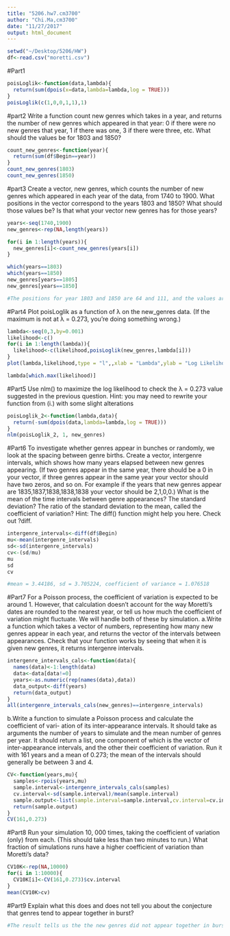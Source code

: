 ```yaml
---
title: "5206.hw7.cm3700"
author: "Chi.Ma,cm3700"
date: "11/27/2017"
output: html_document
---
```


```r
setwd("~/Desktop/5206/HW")
df<-read.csv("moretti.csv")
```
#Part1
```r
poisLoglik<-function(data,lambda){
  return(sum(dpois(x=data,lambda=lambda,log = TRUE)))
}
poisLoglik(c(1,0,0,1,1),1)

```
#part2
Write a function count new genres which takes in a year, and returns the number of new genres which appeared in that year: 0 if there were no new genres that year, 1 if there was one, 3 if there were three, etc. What should the values be for 1803 and 1850?
```r
count_new_genres<-function(year){
  return(sum(df$Begin==year))
}
count_new_genres(1803)
count_new_genres(1850)

```
#part3
Create a vector, new genres, which counts the number of new genres which appeared in each year of the data, from 1740 to 1900. What positions in the vector correspond to the years 1803 and 1850? What should those values be? Is that what your vector new   genres has for those years?
```r

years<-seq(1740,1900)
new_genres<-rep(NA,length(years))

for(i in 1:length(years)){
  new_genres[i]<-count_new_genres(years[i])
}

which(years==1803)
which(years==1850)
new_genres[years==1805]
new_genres[years==1850]

```

```r
#The positions for year 1803 and 1850 are 64 and 111, and the values are 0 and 3 respectively.
```
#Part4
Plot poisLoglik as a function of λ on the new_genres data. (If the maximum is not at λ = 0.273, you’re doing something wrong.)
```r
lambda<-seq(0,3,by=0.001)
likelihood<-c()
for(i in 1:length(lambda)){
  likelihood<-c(likelihood,poisLoglik(new_genres,lambda[i]))
}
plot(lambda,likelihood,type = "l",,xlab = "Lambda",ylab = "Log Likelihood",main = "Log Likelihood/Lambda")

lambda[which.max(likelihood)]

```
#Part5
Use nlm() to maximize the log likelihood to check the λ = 0.273 value suggested in the previous question. Hint: you may need to rewrite your function from (i.) with some slight alterations

```r
poisLoglik_2<-function(lambda,data){
  return(-sum(dpois(data,lambda=lambda,log = TRUE)))
}
nlm(poisLoglik_2, 1, new_genres)
```
#Part6
To investigate whether genres appear in bunches or randomly, we look at the spacing between genre births. Create a vector, intergenre intervals, which shows how many years elapsed between new genres appearing. (If two genres appear in the same year, there should be a 0 in your vector, if three genres appear in the same year your vector should have two zeros, and so on. For example if the years that new genres appear are 1835,1837,1838,1838,1838 your vector should be 2,1,0,0.) What is the mean of the time intervals between genre appearances? The standard deviation? The ratio of the standard deviation to the mean, called the coefficient of variation? Hint: The diff() function might help you here. Check out ?diff.

```r
intergenre_intervals<-diff(df$Begin)
mu<-mean(intergenre_intervals)
sd<-sd(intergenre_intervals)
cv<-(sd/mu)
mu
sd
cv
```
```r
#mean = 3.44186, sd = 3.705224, coefficient of variance = 1.076518
```
#Part7
For a Poisson process, the coefficient of variation is expected to be around 1. However, that calculation doesn’t account for the way Moretti’s dates are rounded to the nearest year, or tell us how much the coefficient of variation might fluctuate. We will handle both of these by simulation.
a.Write a function which takes a vector of numbers, representing how many new genres appear in each year, and returns the vector of the intervals between appearances. Check that your function works by seeing that when it is given new genres, it returns intergenre intervals.
```r
intergenre_intervals_cals<-function(data){
  names(data)<-1:length(data)
  data<-data[data!=0]
  years<-as.numeric(rep(names(data),data))
  data_output<-diff(years)
  return(data_output)
}
all(intergenre_intervals_cals(new_genres)==intergenre_intervals)
```

b.Write a function to simulate a Poisson process and calculate the coefficient of vari- ation of its inter-appearance intervals. It should take as arguments the number of years to simulate and the mean number of genres per year. It should return a list, one component of which is the vector of inter-appearance intervals, and the other their coefficient of variation. Run it with 161 years and a mean of 0.273; the mean of the intervals should generally be between 3 and 4.
```r
CV<-function(years,mu){
  samples<-rpois(years,mu)
  sample.interval<-intergenre_intervals_cals(samples)
  cv.interval<-sd(sample.interval)/mean(sample.interval)
  sample.output<-list(sample.interval=sample.interval,cv.interval=cv.interval)
  return(sample.output)
}
CV(161,0.273)

```
#Part8
Run your simulation 10, 000 times, taking the coefficient of variation (only) from each. (This should take less than two minutes to run.) What fraction of simulations runs have a higher coefficient of variation than Moretti’s data?

```r
CV10K<-rep(NA,10000)
for(i in 1:10000){
  CV10K[i]<-CV(161,0.273)$cv.interval
}
mean(CV10K>cv)
```
#Part9
Explain what this does and does not tell you about the conjecture that genres tend to appear together in burst?

```r
#The result tells us the the new genres did not appear together in bursts and if new genres did appear in a possion distribution, 23.42% of chance we would see that results are more clustered than the Moretti's data.
```
